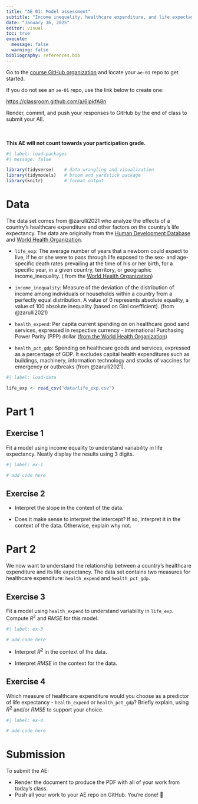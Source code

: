 ```yaml
---
title: "AE 01: Model assessment"
subtitle: "Income inequality, healthcare expenditure, and life expectancy"
date: "January 16, 2025"
editor: visual
toc: true
execute: 
  message: false
  warning: false
bibliography: references.bib
---
```


::: callout-important
Go to the [course GitHub organization](https://github.com/sta221-fa24) and locate your `ae-01` repo to get started.

If you do not see an `ae-01` repo, use the link below to create one:

<https://classroom.github.com/a/6jpkfA8n>

Render, commit, and push your responses to GitHub by the end of class to submit your AE.

\
\
**This AE will not count towards your participation grade.**
:::

```r
#| label: load-packages
#| message: false

library(tidyverse)    # data wrangling and visualization
library(tidymodels)   # broom and yardstick package
library(knitr)        # format output
```

# Data

The data set comes from @zarulli2021 who analyze the effects of a country's healthcare expenditure and other factors on the country's life expectancy. The data are originally from the [Human Development Database](http://hdr.undp.org/en/data) and [World Health Organization](https://apps.who.int/nha/database/).

-   `life_exp`: The average number of years that a newborn could expect to live, if he or she were to pass through life exposed to the sex- and age-specific death rates prevailing at the time of his or her birth, for a specific year, in a given country, territory, or geographic income_inequality. ( from the [World Health Organization](https://www.who.int/data/gho/indicator-metadata-registry/imr-details/65#:~:text=Definition%3A,%2C%20territory%2C%20or%20geographic%20area.))

-   `income_inequality`: Measure of the deviation of the distribution of income among individuals or households within a country from a perfectly equal distribution. A value of 0 represents absolute equality, a value of 100 absolute inequality (based on Gini coefficient). (from @zarulli2021)

-   `health_expend`: Per capita current spending on on healthcare good sand services, expressed in respective currency - international Purchasing Power Parity (PPP) dollar ([from the World Health Organization](https://www.who.int/data/gho/indicator-metadata-registry/imr-details/4952))

-   `health_pct_gdp`: Spending on healthcare goods and services, expressed as a percentage of GDP. It excludes capital health expenditures such as buildings, machinery, information technology and stocks of vaccines for emergency or outbreaks (from @zarulli2021).

```r
#| label: load-data

life_exp <- read_csv("data/life_exp.csv")

```

# Part 1

## Exercise 1

Fit a model using income equality to understand variability in life expectancy. Neatly display the results using 3 digits.

```r
#| label: ex-1

# add code here

```

## Exercise 2

-   Interpret the slope in the context of the data.

-   Does it make sense to interpret the intercept? If so, interpret it in the context of the data. Otherwise, explain why not.

# Part 2

We now want to understand the relationship between a country's healthcare expenditure and its life expectancy. The data set contains two measures for healthcare expenditure: `health_expend` and `health_pct_gdp`.

## Exercise 3

Fit a model using `health_expend` to understand variability in `life_exp`. Compute $R^2$ and $RMSE$ for this model.

```r
#| label: ex-3

# add code here

```

-   Interpret $R^2$ in the context of the data.

-   Interpret $RMSE$ in the context for the data.

## Exercise 4

Which measure of healthcare expenditure would you choose as a predictor of life expectancy - `health_expend` or `health_pct_gdp`? Briefly explain, using $R^2$ and/or $RMSE$ to support your choice.

```r
#| label: ex-4

# add code here

```

# Submission

::: callout-important
To submit the AE:

-   Render the document to produce the PDF with all of your work from today's class.
-   Push all your work to your AE repo on GitHub. You're done! 🎉
:::
